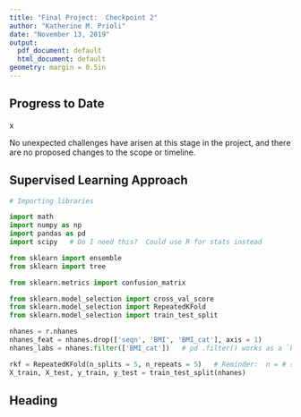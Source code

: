 ```yaml
---
title: "Final Project:  Checkpoint 2"
author: "Katherine M. Prioli"
date: "November 13, 2019"
output:
  pdf_document: default
  html_document: default
geometry: margin = 0.5in
---
```


## **Progress to Date**

x

No unexpected challenges have arisen at this stage in the project, and there are no proposed changes to the scope or timeline.


## **Supervised Learning Approach**

```python
# Importing libraries

import math
import numpy as np
import pandas as pd
import scipy   # Do I need this?  Could use R for stats instead

from sklearn import ensemble
from sklearn import tree

from sklearn.metrics import confusion_matrix

from sklearn.model_selection import cross_val_score
from sklearn.model_selection import RepeatedKFold
from sklearn.model_selection import train_test_split
```

```python
nhanes = r.nhanes
nhanes_feat = nhanes.drop(['seqn', 'BMI', 'BMI_cat'], axis = 1)
nhanes_labs = nhanes.filter(['BMI_cat'])   # pd .filter() works as a `keep` or dplyr::select()
```

```python
rkf = RepeatedKFold(n_splits = 5, n_repeats = 5)   # Reminder:  n = # splits = # folds; k = # repeats
X_train, X_test, y_train, y_test = train_test_split(nhanes)
```


## **Heading**


